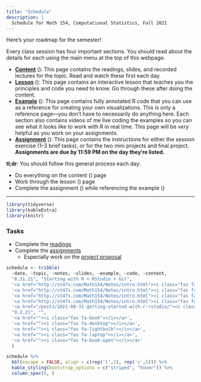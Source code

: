 ```yaml
---
title: "Schedule"
description: |
  Schedule for Math 154, Computational Statistics, Fall 2021
---
```



Here's your roadmap for the semester!

Every class session has four important sections. You should read about the details for each using the main menu at the top of this webpage.

- [**Content**](/content/) (<i class="fas fa-book-reader"></i>): This page contains the readings, slides, and recorded lectures for the topic. Read and watch these first each day.
- [**Lesson**](/lesson/) (<i class="fas fa-chalkboard-teacher"></i>): This page contains an interactive lesson that teaches you the principles and code you need to know. Go through these after doing the content.
- [**Example**](/example/) (<i class="fas fa-laptop-code"></i>): This page contains fully annotated R code that you can use as a reference for creating your own visualizations. This is only a reference page—you don't have to necessarily do anything here. Each section also contains videos of me live coding the examples so you can see what it looks like to work with R in real time. This page will be *very* helpful as you work on your assignments.
- [**Assignment**](/assignment/) (<i class="fas fa-pencil-ruler"></i>): This page contains the instructions for either the session exercise (1–3 brief tasks), or for the two mini projects and final project. **Assignments are due by 11:59 PM on the day they're listed.**

:::note
**tl;dr**: You should follow this general process each day:

- Do everything on the content (<i class="fas fa-book-reader"></i>) page
- Work through the lesson (<i class="fas fa-chalkboard-teacher"></i>) page
- Complete the assignment (<i class="fas fa-pencil-ruler"></i>) while referencing the example (<i class="fas fa-laptop-code"></i>)
:::

---

```r
library(tidyverse)
library(kableExtra)
library(knitr)
```

### Tasks

- Complete the [readings](/post/05-week/#readings)
- Complete the [assignments](/post/05-week/#assignments)
  - Especially work on the [project proposal](/#project)


```r
schedule <- tribble(
  ~date, ~topic, ~notes, ~slides, ~example, ~code, ~content,
  "8.31.21", "Starting with R + RStudio + Git",
  '<a href="http://st47s.com/Math154/Notes/intro.html"><i class="fas fa-book"></i></a>',
  '<a href="http://st47s.com/Math154/Notes/intro.html"><i class="fas fa-desktop"></i></a>',
  '<a href="http://st47s.com/Math154/Notes/intro.html"><i class="fas fa-lightbulb"></i></a>',
  '<a href="http://st47s.com/Math154/Notes/intro.html"><i class="fas fa-laptop"></i></a>',
  '<a href="/posts/2021-08-31-getting-started-with-r-rstudio/"><i class="fas fa-book-open"></i></a>',
  "9.2.21", "",
  '<a href=""><i class="fas fa-book"></i></a>',
  '<a href=""><i class="fas fa-desktop"></i></a>',
  '<a href=""><i class="fas fa-lightbulb"></i></a>',
  '<a href=""><i class="fas fa-laptop"></i></a>',
  '<a href=""><i class="fas fa-book-open"></i></a>'
  )

```



```r
schedule %>% 
  kbl(escape = FALSE, align = c(rep('l',2), rep('c',5))) %>%
  kable_styling(bootstrap_options = c("striped", "hover")) %>%
  column_spec(4, )
```



